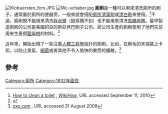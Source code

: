 [[File:Klobuersten_fcm.JPG|thumb]]
[[File:Wc-schaber.jpg|thumb]]
'''廁刷'''是一種可以用來清洗廁所的刷子，通常置於廁所的便器旁，一般來說會搭配[[廁所清潔劑|廁所清潔劑]]或[[漂白劑|漂白劑]]來使用。<ref>[http://www.wikihow.com/Clean-a-Toilet How to clean a toilet] {{Wayback|url=http://www.wikihow.com/Clean-a-Toilet |date=20180106035136 }}, ''[[WikiHow|WikiHow]]'', URL accessed September 11, 2010</ref>不過，廁刷既不能用來清洗[[存水彎|存水彎]]（因爲搆不到）也不能用來清洗[[馬桶座圈|馬桶座圈]]。最早製造廁刷的公司是美國的亞的斯亞貝巴刷子公司。該公司生產的廁刷使用了他們先前用來生產假[[聖誕樹|聖誕樹]]的材料。<ref>{{cite web|url=http://inventors.about.com/od/pstartinventions/a/Plumbing_3.htm|title=The History of Plumbing}}</ref>

近年來，開始出現了一些注重[[人體工程學|人體工程學]]設計的廁刷。比如，在刷毛的末端裝上卡扣，以防止臭氣、[[細菌|細菌]]或者其他不令人愉快的東西的擴散。<ref>[http://www.oxo.com/OA_HTML/xxoxo_ibeCCtpOXOPrdDtl.jsp?section=10442&item=63767&minisite=10024&respid=53057 oxo.com] {{webarchive|url=https://web.archive.org/web/20090722072022/http://www.oxo.com/OA_HTML/xxoxo_ibeCCtpOXOPrdDtl.jsp?section=10442&item=63767&minisite=10024&respid=53057 |date=2009-07-22 }}, URL accessed 31 August 2008</ref>



==參考==
{{reflist}}
{{生活小作品}}
{{廁所}}

[[Category:廁所|Category:廁所]]
[[Category:1932年面世|Category:1932年面世]]
